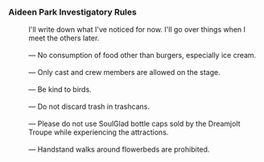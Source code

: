 ===Aideen Park Investigatory Rules===
:I'll write down what I've noticed for now. I'll go over things when I meet the others later.
:<br />&mdash; No consumption of food other than burgers, especially ice cream.
:<br />&mdash; Only cast and crew members are allowed on the stage.
:<br />&mdash; Be kind to birds.
:<br />&mdash; Do not discard trash in trashcans.
:<br />&mdash; Please do not use SoulGlad bottle caps sold by the Dreamjolt Troupe while experiencing the attractions.
:<br />&mdash; Handstand walks around flowerbeds are prohibited.
:<br />{{Color|fire|nobold=1|Attention: Conducts that have not been mentioned are not necessarily safe. They just have not yet been reviewed.}}
:
